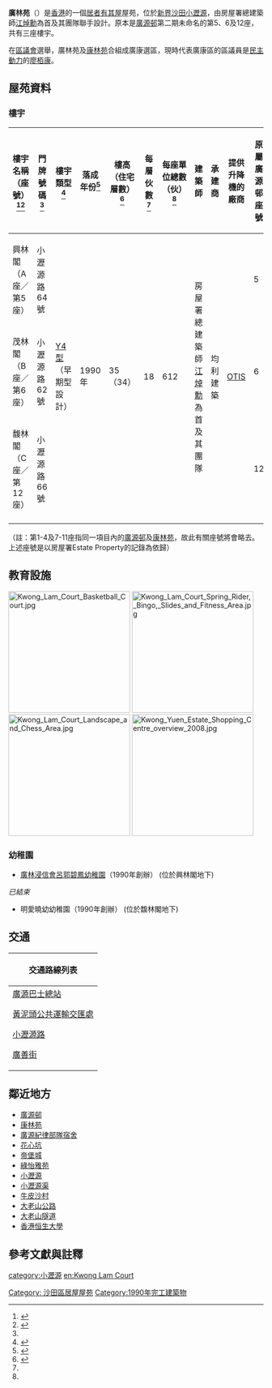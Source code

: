 {{HKPublicHousing
| housename = 廣林苑
| authority = 
| photo = Kwong Lam Court (sky-blue version).JPG 
| phototitle = 廣林苑
| district = 沙田區
| type = 3
| year = 1990年
| blocknumber = 3
| rentalflats = 1,836
| flatsize = {{convert|34|to|55|sqm|sqft|abbr=on|disp=br}}
| household = 
| auth = 
| website = [http://www.housingauthority.gov.hk/b5/interactivemap/court/0,,3-0-7_5403,00.html 廣林苑]
}}

'''廣林苑'''（{{lang-en|Kwong Lam Court}}）是[[香港|香港]]的一個[[居者有其屋|居者有其屋]]屋苑，位於[[新界|新界]][[沙田_(香港)|沙田]][[小瀝源|小瀝源]]，由房屋署總建築師[[江焯勳|江焯勳]]為首及其團隊聯手設計。原本是[[廣源邨|廣源邨]]第二期未命名的第5、6及12座，共有三座樓宇。

在[[區議會|區議會]]選舉，廣林苑及[[康林苑|康林苑]]合組成廣康選區，現時代表廣康區的區議員是[[民主動力|民主動力]]的[[廖栢康|廖栢康]]。

==屋苑資料==

=== 樓宇 ===
{| class="wikitable" style="text-align: center"
|-
! 樓宇名稱<br>（座號）<ref>{{Cite web |url=http://www.housingauthority.gov.hk/b5/interactivemap/court/0,,3-0-7_5403,00.html |title=廣林苑 |access-date=2015-08-23 |archive-date=2008-03-03 |archive-url=https://web.archive.org/web/20080303180154/http://www.housingauthority.gov.hk/b5/interactivemap/court/0,,3-0-7_5403,00.html }}</ref><ref name="#1">{{Cite web |url=https://hk.centadata.com/Result.aspx?search=%E7%80%9D%E6%BA%90 |title=存档副本 |access-date=2019-10-08 |archive-date=2019-10-08 |archive-url=https://web.archive.org/web/20191008105236/https://hk.centadata.com/Result.aspx%3Fsearch%3D%25E7%2580%259D%25E6%25BA%2590 |dead-url=no }}</ref> 
! 門牌號碼<ref name="#1"/>
! 樓宇類型<ref>{{Cite web |url=https://www.midland.com.hk/estate/%E5%BB%A3%E6%9E%97%E8%8B%91-%E6%B2%99%E7%94%B0-E00837 |title=存档副本 |access-date=2019-10-08 |archive-date=2019-10-08 |archive-url=https://web.archive.org/web/20191008105250/https://www.midland.com.hk/estate/%E5%BB%A3%E6%9E%97%E8%8B%91-%E6%B2%99%E7%94%B0-E00837 }}</ref> 
! 落成年份<ref>{{Cite web |url=http://www.rvd.gov.hk/doc/tc/nt_201504.pdf |title=差餉物業估價署-樓宇名稱 第二冊：新界 |access-date=2017-01-30 |archive-date=2015-08-24 |archive-url=https://web.archive.org/web/20150824020009/http://www.rvd.gov.hk/doc/tc/nt_201504.pdf |dead-url=no }}</ref>
! 樓高（住宅層數）<ref name=":0">{{Cite web |url=https://hk.centadata.com/basicinfo.aspx?type=2&code=GYPPBPDSPB&ref=CD2_Detail_Nav |title=存档副本 |access-date=2019-10-08 |archive-date=2021-04-14 |archive-url=https://web.archive.org/web/20210414215736/https://hk.centadata.com/basicinfo.aspx?type=2&code=GYPPBPDSPB&ref=CD2_Detail_Nav }}</ref>
!每層伙數<ref name=":0" />
!每座單位總數（伙）<ref name=":0" />
!建築師
!承建商
!提供升降機的廠商
!原屬廣源邨座號
|-
| 興林閣（A座／第5座）
| 小瀝源路64號 
| rowspan="3" | [[Y4型|Y4型]]（早期型設計）
| rowspan="3" | 1990年 
| rowspan="3" | 35（34）
| rowspan="3" |18
| rowspan="3" |612
| rowspan="3" |房屋署總建築師[[江焯勳|江焯勳]]為首及其團隊
| rowspan="3" |均利建築
| rowspan="3" |[[奧的斯電梯公司|OTIS]]
|5
|-
| 茂林閣（B座／第6座）
| 小瀝源路62號
|6
|-
| 馥林閣（C座／第12座）
| 小瀝源路66號
|12
|-
|}
（註：第1-4及7-11座指同一項目內的[[廣源邨|廣源邨]]及[[康林苑|康林苑]]，故此有關座號將會略去。上述座號是以房屋署Estate Property的記錄為依歸）

==教育設施==
[[File:Kwong_Lam_Court_Basketball_Court.jpg|240px]]
[[File:Kwong_Lam_Court_Spring_Rider,_Bingo,_Slides_and_Fitness_Area.jpg|240px]]
[[File:Kwong_Lam_Court_Landscape_and_Chess_Area.jpg|240px]]
[[File:Kwong_Yuen_Estate_Shopping_Centre_overview_2008.jpg|240px]]
===幼稚園===
*[https://web.archive.org/web/20170114060559/http://www.kwonglambaptist-kg.edu.hk/home.php 廣林浸信會呂郭碧鳳幼稚園]（1990年創辦） (位於興林閣地下)

;''已結束''
*明愛曉幼幼稚園（1990年創辦） (位於馥林閣地下)

== 交通 ==
{| class="mw-collapsible mw-collapsed wikitable" style="background:white; margin: 0 auto; width: auto;" 
! 交通路線列表
|-
|
;[[廣源巴士總站|廣源巴士總站]]
{{九龍新界巴士簡單列表|49X|82C|82P|82X|85A|281A}}
{{過海隧道巴士簡單列表|N182}}
{{新界專線小巴簡單列表|804}}
{{新界居民巴士簡單列表|NR83|NR86|NR811|NR816|NR821}}
;[[黃泥頭公共運輸交匯處|黃泥頭公共運輸交匯處]]
{{九龍新界巴士簡單列表|82K|83K|83P|83S|83X|86|89S|240X|N283}}
{{大嶼山巴士簡單列表|A41|NA41}}
{{過海隧道巴士簡單列表|980A}}
{{新界專線小巴簡單列表|65A|65K|65S}}
;[[小瀝源路|小瀝源路]]
{{九龍新界巴士簡單列表|82C|82K|82P|82X|83K|83P|83S|83X|85A|86|89S|240X|281A}}
{{大嶼山巴士簡單列表|A41|NA41}}
{{過海隧道巴士簡單列表|N182}}
{{新界居民巴士簡單列表|NR829}}
;[[廣善街|廣善街]]
{{九龍新界巴士簡單列表|82C|83K|83P|83S|83X|85A|86|89S|240X|N283}}
{{大嶼山巴士簡單列表|A41|NA41}}
{{過海隧道巴士簡單列表|682B|682C|980A|N182}}
{{新界專線小巴簡單列表|65A|65K|65S|808|808P}}
|}

==鄰近地方==
* [[廣源邨|廣源邨]]
* [[康林苑|康林苑]]
* [[廣源紀律部隊宿舍|廣源紀律部隊宿舍]]
* [[花心坑|花心坑]]
* [[帝堡城|帝堡城]]
* [[綠怡雅苑|綠怡雅苑]]
* [[小瀝源|小瀝源]]
* [[小瀝源渠|小瀝源渠]]
* [[牛皮沙村|牛皮沙村]]
* [[大老山公路|大老山公路]]
* [[大老山隧道|大老山隧道]]
* [[香港恒生大學|香港恒生大學]]

== 參考文獻與註釋 ==
{{ReflistH}}
{{Reflist}}
{{ReflistF}}

{{Commonscat|Kwong Lam Court}}
{{沙田區居屋屋苑}}
{{DEFAULTSORT: kwong lam court}}
[[category:小瀝源|category:小瀝源]]
[[Category:_沙田區居屋屋苑|Category: 沙田區居屋屋苑]]
[[Category:1990年完工建築物|Category:1990年完工建築物]]
[[en:Kwong_Lam_Court|en:Kwong Lam Court]]
